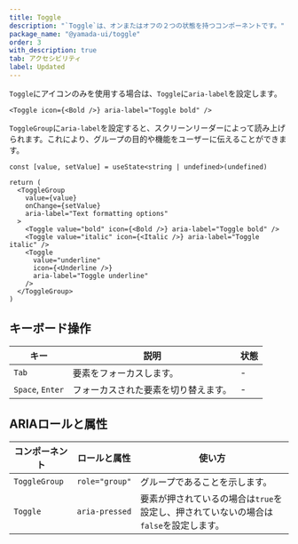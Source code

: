 ```yaml
---
title: Toggle
description: "`Toggle`は、オンまたはオフの２つの状態を持つコンポーネントです。"
package_name: "@yamada-ui/toggle"
order: 3
with_description: true
tab: アクセシビリティ
label: Updated
---
```


`Toggle`にアイコンのみを使用する場合は、`Toggle`に`aria-label`を設定します。

```tsx live=false
<Toggle icon={<Bold />} aria-label="Toggle bold" />
```

`ToggleGroup`に`aria-label`を設定すると、スクリーンリーダーによって読み上げられます。これにより、グループの目的や機能をユーザーに伝えることができます。

```tsx live=false
const [value, setValue] = useState<string | undefined>(undefined)

return (
  <ToggleGroup
    value={value}
    onChange={setValue}
    aria-label="Text formatting options"
  >
    <Toggle value="bold" icon={<Bold />} aria-label="Toggle bold" />
    <Toggle value="italic" icon={<Italic />} aria-label="Toggle italic" />
    <Toggle
      value="underline"
      icon={<Underline />}
      aria-label="Toggle underline"
    />
  </ToggleGroup>
)
```

## キーボード操作

| キー             | 説明                                 | 状態 |
| ---------------- | ------------------------------------ | ---- |
| `Tab`            | 要素をフォーカスします。             | -    |
| `Space`, `Enter` | フォーカスされた要素を切り替えます。 | -    |

## ARIAロールと属性

| コンポーネント | ロールと属性   | 使い方                                                                                |
| -------------- | -------------- | ------------------------------------------------------------------------------------- |
| `ToggleGroup`  | `role="group"` | グループであることを示します。                                                        |
| `Toggle`       | `aria-pressed` | 要素が押されているの場合は`true`を設定し、押されていないの場合は`false`を設定します。 |
